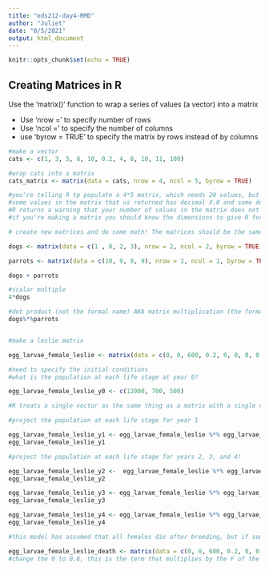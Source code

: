 ```yaml
---
title: "eds212-day4-RMD"
author: "Juliet"
date: "8/5/2021"
output: html_document
---
```


```r
knitr::opts_chunk$set(echo = TRUE)
```

## Creating Matrices in R

Use the 'matrix()' function to wrap a series of values (a vector) into a matrix

- Use 'nrow = ' to specify number of rows
- Use 'ncol = ' to specify the number of columns
- use 'byrow = TRUE' to specify the matrix by rows instead of by columns

```r
#make a vector
cats <- c(1, 3, 5, 8, 10, 0.2, 4, 8, 10, 11, 100)

#wrap cats into a matrix
cats_matrix <- matrix(data = cats, nrow = 4, ncol = 5, byrow = TRUE)

#you're telling R tp populate a 4*5 matrix, which needs 20 values, but you only provided a few in the vector, so when R populates the matrix it poopulates as much as it can with your vector then it starts the vector over 
#some values in the matrix that us returned has decimal X.0 and some do not, this is OK, it is because R treats the columns as variables
#R returns a warning that your number of values in the matrix does not match the number of values you provided in your vector
#if you're making a matrix you should know the dimensions to give R for nrow() and ncol(), you would not allow R to assess that given a dataset
```

```r
# create new matrices and do some math! The matrices should be the same number of rows and columns as each other 

dogs <- matrix(data = c(1 , 0, 2, 3), nrow = 2, ncol = 2, byrow = TRUE)

parrots <- matrix(data = c(10, 9, 8, 9), nrow = 2, ncol = 2, byrow = TRUE)

dogs + parrots

#scalar multiple
4*dogs

#dot product (not the formal name) AKA matrix multiplication (the formal name)
dogs%*%parrots



```


```r
#make a leslie matrix

egg_larvae_female_leslie <- matrix(data = c(0, 0, 600, 0.2, 0, 0, 0, 0.08, 0), nrow = 3, ncol = 3, byrow = TRUE)

#need to specify the initial conditions
#what is the population at each life stage at year 0?

egg_larvae_female_leslie_y0 <- c(12000, 700, 500)

#R treats a single vector as the same thing as a matrix with a single column and x number of rows

#project the population at each life stage for year 1

egg_larvae_female_leslie_y1 <- egg_larvae_female_leslie %*% egg_larvae_female_leslie_y0
egg_larvae_female_leslie_y1

#project the population at each life stage for years 2, 3, and 4!

egg_larvae_female_leslie_y2 <-  egg_larvae_female_leslie %*% egg_larvae_female_leslie_y1
egg_larvae_female_leslie_y2

egg_larvae_female_leslie_y3 <- egg_larvae_female_leslie %*% egg_larvae_female_leslie_y2
egg_larvae_female_leslie_y3

egg_larvae_female_leslie_y4 <- egg_larvae_female_leslie %*% egg_larvae_female_leslie_y3
egg_larvae_female_leslie_y4

#this model has assumed that all females die after breeding, but if some percentage (60%) survived, then you would have to adjust your matrix as follows

egg_larvae_female_leslie_death <- matrix(data = c(0, 0, 600, 0.2, 0, 0, 0, 0.08, 0.6), nrow = 3, ncol = 3, byrow = TRUE)
#change the 0 to 0.6, this is the term that multiplies by the F of the previous time stamp

```













